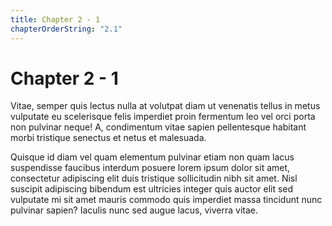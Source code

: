 ```yaml
---
title: Chapter 2 - 1
chapterOrderString: "2.1"
---
```


# Chapter 2 - 1

Vitae, semper quis lectus nulla at volutpat diam ut venenatis tellus in metus vulputate eu scelerisque felis imperdiet proin fermentum leo vel orci porta non pulvinar neque! A, condimentum vitae sapien pellentesque habitant morbi tristique senectus et netus et malesuada.

Quisque id diam vel quam elementum pulvinar etiam non quam lacus suspendisse faucibus interdum posuere lorem ipsum dolor sit amet, consectetur adipiscing elit duis tristique sollicitudin nibh sit amet. Nisl suscipit adipiscing bibendum est ultricies integer quis auctor elit sed vulputate mi sit amet mauris commodo quis imperdiet massa tincidunt nunc pulvinar sapien? Iaculis nunc sed augue lacus, viverra vitae.